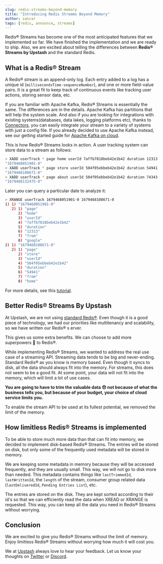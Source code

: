 ```yaml
---
slug: redis-streams-beyond-memory
title: "Introducing Redis Streams Beyond Memory"
author: sancar
tags: [redis, announce, streams]
---
```


Redis® Streams has become one of the most anticipated features that we implemented so far. 
We have finished the implementation and we are ready to ship. Also, we are excited about telling the differences between 
**Redis® Streams by Upstash** and the standard Redis.

## What is a Redis® Stream 

A Redis® stream is an append-only log. Each entry added to a log has a unique id (`millisecondsTime-sequenceNumber`), and 
one or more field-value pairs. It is a great fit to keep track of continuous events like 
tracking user actions, storing sensor data, etc. 

If you are familiar with Apache Kafka, Redis® Streams is essentially the same. The differences are in the details.
Apache Kafka has partitions that will help the system scale. And also if you are looking for integrations
with existing systems(databases, data lakes, logging platforms etc), thanks to [Connectors](http://localhost:3000/blog/kafka-connectors), you can 
easily integrate your stream to a variety of systems with just a config file. 
If you already decided to use Apache Kafka instead, see our getting started guide for [Apache Kafka on cloud](https://docs.upstash.com/kafka).

This is how Redis® Streams looks in action. A user tracking system can store data to a stream as follows:

```bash
> XADD userTrack * page home userId 7affb7818beb42e1b42 duration 12313 from google
"1679468051901-0"
> XADD userTrack * page store userId 504f05ebbeb42e1b42 duration 54941 from home
"1679468108671-0"
> XADD userTrack * page about userId 504f05ebbeb42e1b42 duration 74343 from home
"1679468132475-0"
```

Later you can query a particular date to analyze it:

```bash
> XRANGE userTrack 1679468051901-0 1679468108671-0
1) 1) "1679468051901-0"
   2) 1) "page"
      2) "home"
      3) "userId"
      4) "7affb7818beb42e1b42"
      5) "duration"
      6) "12313"
      7) "from"
      8) "google"
2) 1) "1679468108671-0"
   2) 1) "page"
      2) "store"
      3) "userId"
      4) "504f05ebbeb42e1b42"
      5) "duration"
      6) "54941"
      7) "from"
      8) "home"
```

For more details, see this [tutorial](https://redis.io/docs/data-types/streams-tutorial/). 

##  Better Redis® Streams By Upstash

At Upstash, we are not using [standard Redis®](https://github.com/redis/redis). Even though it is a good piece of technology, 
we had our priorities like multitenancy and scalability, so we have written our Redis® s  erver.

This gives us some extra benefits. We can choose to add more superpowers 🦸 to Redis®. 

While implementing Redis® Streams, we wanted to address the real use case of a streaming API. Streaming data tends to be big and never-ending.
Standard Redis® as you know is memory based. Even though it syncs to disk, all the data should always fit into the memory.
For streams, this does not seem to be a good fit. At some point, your data will not fit into the memory, which will limit a lot of use cases.

**You are going to have to trim the valuable data 😞 not because of what the business tells you, but because of your budget, your choice of cloud service limits you.**

To enable the stream API to be used at its fullest potential, we removed the limit of the memory. 

## How limitless Redis® Streams is implemented

To be able to store much more data than that can fit into memory, we decided to implement disk-based Redis® Streams. 
The entries will be stored on disk, but only some of the frequently used metadata will be stored in memory.

We are keeping some metadata in memory because they will be accessed frequently, and they are usually small. 
This way, we will not go to disk more than needed. This metadata contains things like `lastTrimmedId`, `lastWrittenId`, the `length` of the stream, 
consumer group related data (`lastDeliveredId`, `Pending Entries List`), etc.

The entries are stored on the disk. They are kept sorted according to their id's so that we can efficiently read the data when 
XREAD or XRANGE is requested. This way, you can keep all the data you need in Redis® Streams without worrying.

## Conclusion

We are excited to give you Redis® Streams without the limit of memory. 
Enjoy limitless Redis® Streams without worrying how much it will cost you.

We at [Upstash](https://upstash.com/) always love to hear your feedback. Let us know your thoughts on [Twitter](https://twitter.com/upstash) or [Discord](https://discord.gg/w9SenAtbme).
